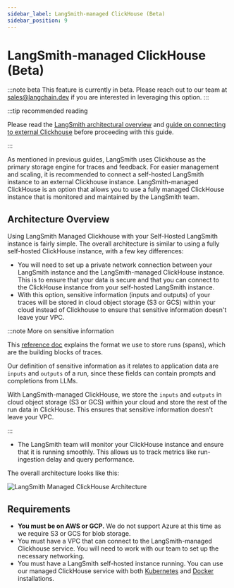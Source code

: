 ```yaml
---
sidebar_label: LangSmith-managed ClickHouse (Beta)
sidebar_position: 9
---
```


# LangSmith-managed ClickHouse (Beta)

:::note beta
This feature is currently in beta. Please reach out to our team at sales@langchain.dev if you are interested in leveraging this option.
:::

:::tip recommended reading

Please read the [LangSmith architectural overview](./architectural_overview) and [guide on connecting to external Clickhouse](./configuration/external_clickhouse) before proceeding with this guide.

:::

As mentioned in previous guides, LangSmith uses Clickhouse as the primary storage engine for traces and feedback.
For easier management and scaling, it is recommended to connect a self-hosted LangSmith instance to an external Clickhouse instance. LangSmith-managed ClickHouse is an option that allows you to use a fully managed ClickHouse instance that is monitored and maintained by the LangSmith team.

## Architecture Overview

Using LangSmith Managed Clickhouse with your Self-Hosted LangSmith instance is fairly simple. The overall architecture is similar to using a fully self-hosted ClickHouse instance, with a few key differences:

- You will need to set up a private network connection between your LangSmith instance and the LangSmith-managed ClickHouse instance. This is to ensure that your data is secure and that you can connect to the ClickHouse instance from your self-hosted LangSmith instance.
- With this option, sensitive information (inputs and outputs) of your traces will be stored in cloud object storage (S3 or GCS) within your cloud instead of Clickhouse to ensure that sensitive information doesn't leave your VPC.

:::note More on sensitive information

This [reference doc](../reference/data_formats/run_data_format) explains the format we use to store runs (spans), which are the building blocks of traces.

Our definition of sensitive information as it relates to application data are `inputs` and `outputs` of a run, since these fields can contain prompts and completions from LLMs.

With LangSmith-managed ClickHouse, we store the `inputs` and `outputs` in cloud object storage (S3 or GCS) within your cloud and store the rest of the run data in ClickHouse. This ensures that sensitive information doesn't leave your VPC.

:::

- The LangSmith team will monitor your ClickHouse instance and ensure that it is running smoothly. This allows us to track metrics like run-ingestion delay and query performance.

The overall architecture looks like this:

![LangSmith Managed ClickHouse Architecture](./static/langsmith_managed_clickhouse_architecture.png)

## Requirements

- **You must be on AWS or GCP.** We do not support Azure at this time as we require S3 or GCS for blob storage.
- You must have a VPC that can connect to the LangSmith-managed Clickhouse service. You will need to work with our team to set up the necessary networking.
- You must have a LangSmith self-hosted instance running. You can use our managed ClickHouse service with both [Kubernetes](./installation/kubernetes) and [Docker](./installation/docker) installations.
